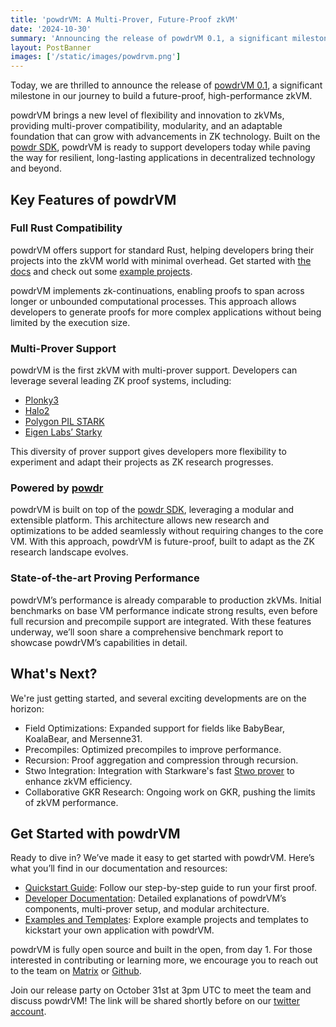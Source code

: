 ```yaml
---
title: 'powdrVM: A Multi-Prover, Future-Proof zkVM'
date: '2024-10-30'
summary: 'Announcing the release of powdrVM 0.1, a significant milestone in our journey to build a future-proof, high-performance zkVM.'
layout: PostBanner
images: ['/static/images/powdrvm.png']
---
```


Today, we are thrilled to announce the release of
[powdrVM 0.1](https://github.com/powdr-labs/powdr/releases/tag/v0.1.0),
a significant milestone in our journey to build a future-proof, high-performance zkVM.

powdrVM brings a new level of flexibility and innovation to zkVMs, providing multi-prover compatibility,
modularity, and an adaptable foundation that can grow with advancements in ZK technology.
Built on the [powdr SDK](https://github.com/powdr-labs/powdr),
powdrVM is ready to support developers today while paving the way for resilient,
long-lasting applications in decentralized technology and beyond.

## Key Features of powdrVM

### Full Rust Compatibility
powdrVM offers support for standard Rust, helping developers bring their projects into the zkVM world with minimal overhead.
Get started with [the docs](https://docs.powdr.org/) and check out some [example projects](https://github.com/powdr-labs/powdr/tree/main/examples).

powdrVM implements zk-continuations, enabling proofs to span across longer or unbounded computational processes.
This approach allows developers to generate proofs for more complex applications without being limited by the execution size.

### Multi-Prover Support
powdrVM is the first zkVM with multi-prover support. Developers can leverage several leading ZK proof systems, including:
- [Plonky3](https://github.com/Plonky3/Plonky3)
- [Halo2](https://github.com/privacy-scaling-explorations/halo2)
- [Polygon PIL STARK](https://github.com/0xPolygonHermez/pil-stark)
- [Eigen Labs’ Starky](https://github.com/0xEigenLabs/eigen-zkvm/tree/main/starky)

This diversity of prover support gives developers more flexibility to experiment and adapt their projects as ZK research progresses.

### Powered by [powdr](https://github.com/powdr-labs/powdr)
powdrVM is built on top of the [powdr SDK](https://github.com/powdr-labs/powdr), leveraging a modular and extensible platform.
This architecture allows new research and optimizations to be added seamlessly without requiring changes to the core VM.
With this approach, powdrVM is future-proof, built to adapt as the ZK research landscape evolves.

### State-of-the-art Proving Performance
powdrVM’s performance is already comparable to production zkVMs. Initial benchmarks on base VM performance indicate strong results,
even before full recursion and precompile support are integrated.
With these features underway, we’ll soon share a comprehensive benchmark report to showcase powdrVM’s capabilities in detail.

## What's Next?
We're just getting started, and several exciting developments are on the horizon:
- Field Optimizations: Expanded support for fields like BabyBear, KoalaBear, and Mersenne31.
- Precompiles: Optimized precompiles to improve performance.
- Recursion: Proof aggregation and compression through recursion.
- Stwo Integration: Integration with Starkware's fast [Stwo prover](https://github.com/starkware-libs/stwo/) to enhance zkVM efficiency.
- Collaborative GKR Research: Ongoing work on GKR, pushing the limits of zkVM performance.

## Get Started with powdrVM

Ready to dive in? We’ve made it easy to get started with powdrVM. Here’s what you’ll find in our documentation and resources:
- [Quickstart Guide](https://docs.powdr.org/powdr_vm_intro.html): Follow our step-by-step guide to run your first proof.
- [Developer Documentation](https://docs.powdr.org/installation_sdk.html): Detailed explanations of powdrVM’s components, multi-prover setup, and modular architecture.
- [Examples and Templates](https://github.com/powdr-labs/powdr/tree/main/examples): Explore example projects and templates to kickstart your own application with powdrVM.

powdrVM is fully open source and built in the open, from day 1. For those interested in contributing or learning more, we encourage you to reach out to the team on [Matrix](https://matrix.to/#/#powdr:matrix.org) or [Github](https://github.com/powdr-labs/powdr).

Join our release party on October 31st at 3pm UTC to meet the team and discuss powdrVM!
The link will be shared shortly before on our [twitter account](https://twitter.com/powdr_labs).
